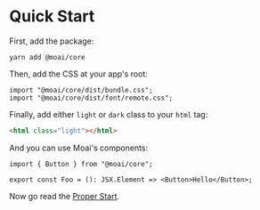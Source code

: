 
<Meta title="Getting started/Quick Start" />

# Quick Start

First, add the package:

```
yarn add @moai/core
```

Then, add the CSS at your app's root:

```tsx
import "@moai/core/dist/bundle.css";
import "@moai/core/dist/font/remote.css";
```

Finally, add either `light` or `dark` class to your `html` tag:

```html
<html class="light"></html>
```

And you can use Moai's components:

```tsx
import { Button } from "@moai/core";

export const Foo = (): JSX.Element => <Button>Hello</Button>;
```

Now go read the [Proper Start](/story/guides-proper-start--page).
